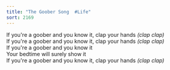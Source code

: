 ```yaml
---
title: "The Goober Song  #Life"
sort: 2169
---
```

If you're a goober and you know it, clap your hands <em>(clap clap)</em><br/>If you're a goober and you know it, clap your hands <em>(clap clap)</em><br/>If you're a goober and you know it<br/>Your bedtime will surely show it<br/>If you're a goober and you know it, clap your hands <em>(clap clap)</em>
